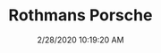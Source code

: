 ---
width: 2000
height: 1333
title: Rothmans Porsche
description: A Rothmans livery 911.
date: 2/28/2020 10:19:20 AM
cameraMake: Sony
cameraModel: ILCE-7M3
lens: ZEISS Batis 1.8/85
settingsfStop: f/1.8
settingsISO: ISO 800
settingsShutter: 1/100
settingsFocalLength: 85 mm
---